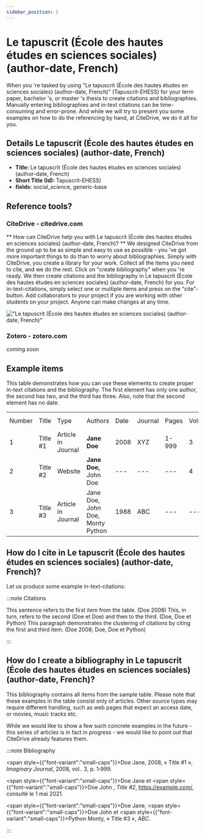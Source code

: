```yaml
---
sidebar_position: 1
---
```


# Le tapuscrit (École des hautes études en sciences sociales) (author-date, French)

When you 're tasked by using "Le tapuscrit (École des hautes études en sciences sociales) (author-date, French)" (Tapuscrit-EHESS) for your term paper, bachelor 's, or master 's thesis to create citations and bibliographies.
Manually entering bibliographies and in-text citations can be time-consuming and error-prone. And while we will try to present you some examples on how to do the referencing by hand, at CiteDrive, we do it all for you.

## Details  Le tapuscrit (École des hautes études en sciences sociales) (author-date, French)
* **Title:** Le tapuscrit (École des hautes études en sciences sociales) (author-date, French)
* **Short Title (Id):** Tapuscrit-EHESS)
* **fields:** social_science, generic-base

## Reference tools?
### CiteDrive - citedrive.com
** How can CiteDrive help you with Le tapuscrit (École des hautes études en sciences sociales) (author-date, French)? **
We designed CiteDrive from the ground up to be as simple and easy to use as possible - you 've got more important things to do than to worry about bibliographies. Simply with CiteDrive, you create a library for your work. Collect all the items you need to cite, and we do the rest. Click on "create bibliography" when you 're ready. We then create citations and the bibliography in Le tapuscrit (École des hautes études en sciences sociales) (author-date, French) for you. For in-text-citations, simply select one or multiple items and press on the "cite"-button. Add collaborators to your project if you are working with other students on your project. Anyone can make changes at any time.


!["Le tapuscrit (École des hautes études en sciences sociales) (author-date, French)"](images/le-tapuscrit-ecole-des-hautes-etudes-en-sciences-sociales-authordate-french.svg "Choose Le tapuscrit (École des hautes études en sciences sociales) (author-date, French) in the CiteDrive App")

### Zotero - zotero.com

coming soon

## Example items

This table demonstrates how you can use these elements to create proper in-text citations and the bibliography. The first element has only one author, the second has two, and the third has three. Also, note that the second element has no date.


<table>
  <tr>
   <td>Number
   </td>
   <td>Title
   </td>
   <td>Type
   </td>
   <td>Authors
   </td>
   <td>Date
   </td>
   <td>Journal
   </td>
   <td>Pages
   </td>
   <td>Volume
   </td>
   <td>Issue
   </td>
   <td>Access Date
   </td>
  </tr>
  <tr>
   <td>1
   </td>
   <td>Title #1
   </td>
   <td>Article in Journal
   </td>
   <td><strong>Jane Doe</strong>
   </td>
   <td>2008
   </td>
   <td>XYZ
   </td>
   <td>1-999
   </td>
   <td>3
   </td>
   <td>2
   </td>
   <td>--
   </td>
  </tr>
  <tr>
   <td>
2
   </td>
   <td>Title #2
   </td>
   <td>Website
   </td>
   <td><strong>Jane Doe, </strong>John Doe
   </td>
   <td>---
   </td>
   <td>---
   </td>
   <td>---
   </td>
   <td>4
   </td>
   <td>---
   </td>
   <td>2020-05-01
   </td>
  </tr>
  <tr>
   <td>3
   </td>
   <td>Title #3
   </td>
   <td>Article in Journal
   </td>
   <td>Jane Doe, John Doe, Monty Python
   </td>
   <td>1988
   </td>
   <td>ABC
   </td>
   <td>---
   </td>
   <td>---
   </td>
   <td>16
   </td>
   <td>---
   </td>
  </tr>
</table>



## How do I cite in  Le tapuscrit (École des hautes études en sciences sociales) (author-date, French)?

Let us produce some example in-text-citations:

:::note Citations


This sentence refers to the first item from the table. (Doe 2008) This, in turn, refers to the second (Doe et Doe)
and then to the third.  (Doe, Doe et Python)
This paragraph demonstrates the clustering of citations by citing the first and third item. (Doe 2008; Doe, Doe et Python)

:::

## How do I create a bibliography in Le tapuscrit (École des hautes études en sciences sociales) (author-date, French)?

This bibliography contains all items from the sample table. Please note that these examples in the table consist only of articles. Other source types may require different handling, such as web pages that expect an access date, or movies, music tracks etc.

While we would like to show a few such concrete examples in the future - this series of articles is in fact in progress - we would like to point out that CiteDrive already features them.

:::note Bibliography

<span style={{"font-variant":"small-caps"}}>Doe</span> Jane, 2008, « Title #1 », <i>Imaginary Journal</i>, 2008, vol.. 3, p. 1‑999.

<span style={{"font-variant":"small-caps"}}>Doe</span> Jane et <span style={{"font-variant":"small-caps"}}>Doe</span> John , <i>Title #2</i>, https://example.com/,  consulté le  1 mai 2021.

<span style={{"font-variant":"small-caps"}}>Doe</span> Jane, <span style={{"font-variant":"small-caps"}}>Doe</span> John et <span style={{"font-variant":"small-caps"}}>Python</span> Monty, « Title #3 », <i>ABC</i>.



:::


        